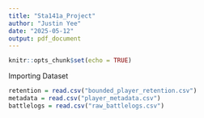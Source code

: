 ```yaml
---
title: "Sta141a_Project"
author: "Justin Yee"
date: "2025-05-12"
output: pdf_document
---
```


```r
knitr::opts_chunk$set(echo = TRUE)
```

Importing Dataset
```r
retention = read.csv("bounded_player_retention.csv")
metadata = read.csv("player_metadata.csv")
battlelogs = read.csv("raw_battlelogs.csv")
```

